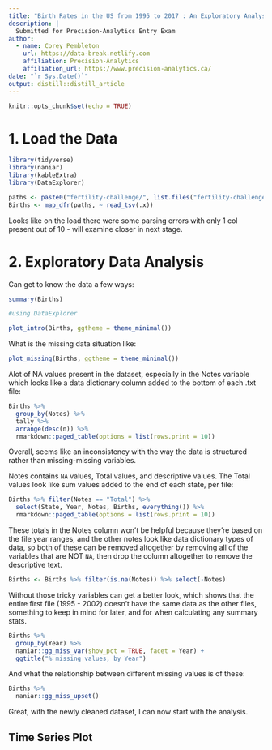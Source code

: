```yaml
---
title: "Birth Rates in the US from 1995 to 2017 : An Exploratory Analysis"
description: |
  Submitted for Precision-Analytics Entry Exam
author:
  - name: Corey Pembleton
    url: https://data-break.netlify.com
    affiliation: Precision-Analytics
    affiliation_url: https://www.precision-analytics.ca/
date: "`r Sys.Date()`"
output: distill::distill_article
---
```


```r
knitr::opts_chunk$set(echo = TRUE)
```

# 1. Load the Data
```r
library(tidyverse)
library(naniar)
library(kableExtra)
library(DataExplorer)
```


```r
paths <- paste0("fertility-challenge/", list.files("fertility-challenge/", pattern = "*.txt"))
Births <- map_dfr(paths, ~ read_tsv(.x))
```

Looks like on the load there were some parsing errors with only 1 col present out of 10 - will examine closer in next stage.

# 2. Exploratory Data Analysis

Can get to know the data a few ways:

```r
summary(Births)
```


```r
#using DataExplorer

plot_intro(Births, ggtheme = theme_minimal())

```


What is the missing data situation like:
```r
plot_missing(Births, ggtheme = theme_minimal())
```


Alot of NA values present in the dataset, especially in the Notes variable which looks like a data dictionary column added to the bottom of each .txt file:

```r
Births %>% 
  group_by(Notes) %>% 
  tally %>% 
  arrange(desc(n)) %>% 
  rmarkdown::paged_table(options = list(rows.print = 10))
```

Overall, seems like an inconsistency with the way the data is structured rather than missing-missing variables.  

Notes contains ```NA``` values, Total values, and descriptive values. The Total values look like sum values added to the end of each state, per file:

```r
Births %>% filter(Notes == "Total") %>% 
  select(State, Year, Notes, Births, everything()) %>% 
  rmarkdown::paged_table(options = list(rows.print = 10))

```

These totals in the Notes column won't be helpful because they're based on the file year ranges, and the other notes look like data dictionary types of data, so both of these can be removed altogether by removing all of the variables that are NOT ```NA```, then drop the column altogether to remove the descriptive text.

```r
Births <- Births %>% filter(is.na(Notes)) %>% select(-Notes)
```

Without those tricky variables can get a better look, which shows that the entire first file (1995 - 2002) doesn't have the same data as the other files, something to keep in mind for later, and for when calculating any summary stats.


```r
Births %>% 
  group_by(Year) %>% 
  naniar::gg_miss_var(show_pct = TRUE, facet = Year) +
  ggtitle("% missing values, by Year")
```

And what the relationship between different missing values is of these:

```r
Births %>% 
  naniar::gg_miss_upset()

```

Great, with the newly cleaned dataset, I can now start with the analysis.

## Time Series Plot














